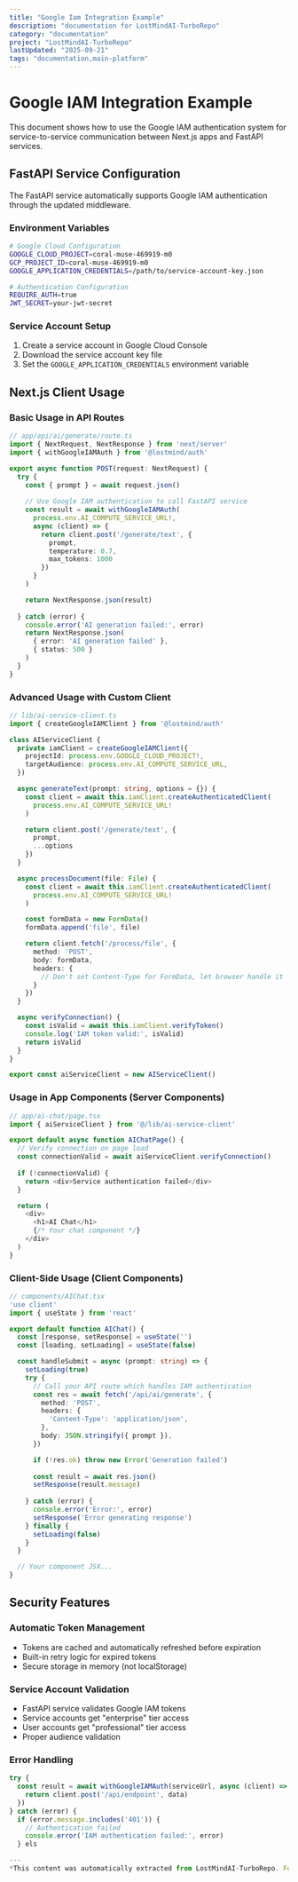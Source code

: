 ```yaml
---
title: "Google Iam Integration Example"
description: "documentation for LostMindAI-TurboRepo"
category: "documentation"
project: "LostMindAI-TurboRepo"
lastUpdated: "2025-09-21"
tags: "documentation,main-platform"
---
```


# Google IAM Integration Example

This document shows how to use the Google IAM authentication system for service-to-service communication between Next.js apps and FastAPI services.

## FastAPI Service Configuration

The FastAPI service automatically supports Google IAM authentication through the updated middleware.

### Environment Variables
```bash
# Google Cloud Configuration
GOOGLE_CLOUD_PROJECT=coral-muse-469919-m0
GCP_PROJECT_ID=coral-muse-469919-m0
GOOGLE_APPLICATION_CREDENTIALS=/path/to/service-account-key.json

# Authentication Configuration
REQUIRE_AUTH=true
JWT_SECRET=your-jwt-secret
```

### Service Account Setup
1. Create a service account in Google Cloud Console
2. Download the service account key file
3. Set the `GOOGLE_APPLICATION_CREDENTIALS` environment variable

## Next.js Client Usage

### Basic Usage in API Routes

```typescript
// app/api/ai/generate/route.ts
import { NextRequest, NextResponse } from 'next/server'
import { withGoogleIAMAuth } from '@lostmind/auth'

export async function POST(request: NextRequest) {
  try {
    const { prompt } = await request.json()
    
    // Use Google IAM authentication to call FastAPI service
    const result = await withGoogleIAMAuth(
      process.env.AI_COMPUTE_SERVICE_URL!,
      async (client) => {
        return client.post('/generate/text', {
          prompt,
          temperature: 0.7,
          max_tokens: 1000
        })
      }
    )

    return NextResponse.json(result)
    
  } catch (error) {
    console.error('AI generation failed:', error)
    return NextResponse.json(
      { error: 'AI generation failed' },
      { status: 500 }
    )
  }
}
```

### Advanced Usage with Custom Client

```typescript
// lib/ai-service-client.ts
import { createGoogleIAMClient } from '@lostmind/auth'

class AIServiceClient {
  private iamClient = createGoogleIAMClient({
    projectId: process.env.GOOGLE_CLOUD_PROJECT!,
    targetAudience: process.env.AI_COMPUTE_SERVICE_URL,
  })

  async generateText(prompt: string, options = {}) {
    const client = await this.iamClient.createAuthenticatedClient(
      process.env.AI_COMPUTE_SERVICE_URL!
    )

    return client.post('/generate/text', {
      prompt,
      ...options
    })
  }

  async processDocument(file: File) {
    const client = await this.iamClient.createAuthenticatedClient(
      process.env.AI_COMPUTE_SERVICE_URL!
    )

    const formData = new FormData()
    formData.append('file', file)

    return client.fetch('/process/file', {
      method: 'POST',
      body: formData,
      headers: {
        // Don't set Content-Type for FormData, let browser handle it
      }
    })
  }

  async verifyConnection() {
    const isValid = await this.iamClient.verifyToken()
    console.log('IAM token valid:', isValid)
    return isValid
  }
}

export const aiServiceClient = new AIServiceClient()
```

### Usage in App Components (Server Components)

```typescript
// app/ai-chat/page.tsx
import { aiServiceClient } from '@/lib/ai-service-client'

export default async function AIChatPage() {
  // Verify connection on page load
  const connectionValid = await aiServiceClient.verifyConnection()
  
  if (!connectionValid) {
    return <div>Service authentication failed</div>
  }

  return (
    <div>
      <h1>AI Chat</h1>
      {/* Your chat component */}
    </div>
  )
}
```

### Client-Side Usage (Client Components)

```typescript
// components/AIChat.tsx
'use client'
import { useState } from 'react'

export default function AIChat() {
  const [response, setResponse] = useState('')
  const [loading, setLoading] = useState(false)

  const handleSubmit = async (prompt: string) => {
    setLoading(true)
    try {
      // Call your API route which handles IAM authentication
      const res = await fetch('/api/ai/generate', {
        method: 'POST',
        headers: {
          'Content-Type': 'application/json',
        },
        body: JSON.stringify({ prompt }),
      })

      if (!res.ok) throw new Error('Generation failed')
      
      const result = await res.json()
      setResponse(result.message)
      
    } catch (error) {
      console.error('Error:', error)
      setResponse('Error generating response')
    } finally {
      setLoading(false)
    }
  }

  // Your component JSX...
}
```

## Security Features

### Automatic Token Management
- Tokens are cached and automatically refreshed before expiration
- Built-in retry logic for expired tokens
- Secure storage in memory (not localStorage)

### Service Account Validation
- FastAPI service validates Google IAM tokens
- Service accounts get "enterprise" tier access
- User accounts get "professional" tier access
- Proper audience validation

### Error Handling
```typescript
try {
  const result = await withGoogleIAMAuth(serviceUrl, async (client) => {
    return client.post('/api/endpoint', data)
  })
} catch (error) {
  if (error.message.includes('401')) {
    // Authentication failed
    console.error('IAM authentication failed:', error)
  } els

---
*This content was automatically extracted from LostMindAI-TurboRepo. For the most up-to-date information, refer to the source project.*
